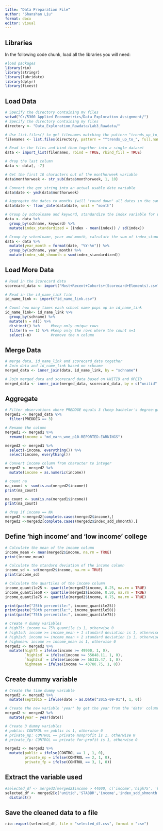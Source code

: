 ---
title: "Data Preparation File"
author: "Shanshan Liu"
format: docx
editor: visual
---

## Libraries

In the following code chunk, load all the libraries you will need:

```{r}
#load packages
library(rio)
library(stringr)
library(lubridate)
library(dplyr)
library(fixest)
```

## Load Data

```{r}
# Specify the directory containing my files
setwd("C:/5300 Applied Econometrics/Data Exploration Assignment/")
# Specify the directory containing my files
directory <- "Data_Exploration_Rawdata/Lab3_Rawdata/"

# Use list.files() to get filenames matching the pattern "trends_up_to_"
filenames <- list.files(directory, pattern = "^trends_up_to_", full.names = TRUE)

# Read in the files and bind them together into a single dataset
data <- import_list(filenames, rbind = TRUE, rbind_fill = TRUE)

# drop the last column
data <- data[, -7]

# Get the first 10 characters out of the monthorweek variable
data$monthorweek <- str_sub(data$monthorweek, 1, 10)

# Convert the get string into an actual usable date variable
data$date <- ymd(data$monthorweek)

# Aggregate the dates to months (will "round down" all dates in the same month to be the first of the month)
data$date <- floor_date(data$date, unit = "month")

# Group by schoolname and keyword, standardize the index variable for week (school-week level)
data <- data %>%
  group_by(schname, keyword) %>%
  mutate(index_standardized = (index - mean(index)) / sd(index))

# Group by schoolname, year and month, calculate the sum of index_standardized for month (school-month level)
data <- data %>%
  mutate(year_month = format(date, "%Y-%m")) %>% 
  group_by(schname, year_month) %>%
  mutate(index_sdd_shmonth = sum(index_standardized))

```

## Load More Data

```{r}
# Read in the Scorecard data
scorecard_data <- import("Most+Recent+Cohorts+(Scorecard+Elements).csv")

# Read in the id_name_link file
id_name_link <- import("id_name_link.csv")

# Count how many times each school name pops up in id_name_link
id_name_link<- id_name_link %>%
  group_by(schname) %>%
  mutate(n = n()) %>%
  distinct() %>%     #keep only unique rows
  filter(n == 1) %>% #keep only the rows where the count n=1
  select(-n)         #remove the n column
```

## Merge Data

```{r}
# merge data, id_name_link and scorecard_data together 
# Join data and id_name_link based on schname
merged_data <- inner_join(data, id_name_link, by = "schname")

# Join merged_data and scorecard_data based on UNITID and OPEID
merged_data <- inner_join(merged_data, scorecard_data, by = c("unitid" = "UNITID", "opeid" = "OPEID"))
```

## Aggregate

```{r}
# Filter observations where PREDDGE equals 3 (keep bachelor's degree-granting universities)
merged1 <- merged_data %>%
  filter(PREDDEG == 3)

# Rename the column
merged1 <- merged1 %>%
  rename(income = "md_earn_wne_p10-REPORTED-EARNINGS")

merged2 <- merged1 %>%
  select(-income, everything()) %>%
  select(income, everything())

# Convert income column from character to integer
merged2 <- merged2 %>%
  mutate(income = as.numeric(income))

# count na
na_count <- sum(is.na(merged2$income))
print(na_count)

na_count <- sum(is.na(merged1$income))
print(na_count)

# drop if income == NA
merged2 <-merged2[complete.cases(merged2$income),]
merged2 <-merged2[complete.cases(merged2$index_sdd_shmonth),]

```

## Define 'high income' and 'low income' college

```{r}
# Calculate the mean of the income column
income_mean <- mean(merged2$income, na.rm = TRUE)
print(income_mean)

# Calculate the standard deviation of the income column
income_sd <- sd(merged2$income, na.rm = TRUE)
print(income_sd)

# Calculate the quartiles of the income column
income_quantile25 <- quantile(merged2$income, 0.25, na.rm = TRUE)
income_quantile50 <- quantile(merged2$income, 0.50, na.rm = TRUE)
income_quantile75 <- quantile(merged2$income, 0.75, na.rm = TRUE)

print(paste("25th percentile:", income_quantile25))
print(paste("50th percentile:", income_quantile50))
print(paste("75th percentile:", income_quantile75))

# Create 4 dummy variables
# high75: income >= 75% quantile is 1, otherwise 0
# high1sd: income >= income_mean + 1 standard deviation is 1, otherwise 0
# high2sd: income >= income_mean + 2 standard deviation is 1, otherwise 0
# highmean: income >= income_mean is 1, otherwise 0
merged2 <- merged2 %>%
  mutate(high75 = ifelse(income >= 49900, 1, 0),
         `high1sd` = ifelse(income >= 55048.11, 1, 0),
         `high2sd` = ifelse(income >= 66315.47, 1, 0),
         highmean = ifelse(income >= 43780.75, 1, 0))


```

## Create dummy variable

```{r}
# Create the time dummy variable
merged2 <- merged2 %>%
  mutate(sept2015 = ifelse(date > as.Date("2015-09-01"), 1, 0))

# Create the new variable 'year' by get the year from the 'date' column
merged2 <- merged2 %>%
  mutate(year = year(date))

# Create 3 dummy variables
# public: CONTROL == public is 1, otherwise 0
# private_np: CONTROL == private nonprofit is 1, otherwise 0
# private_fp: CONTROL == private for-profit is 1, otherwise 0

merged2 <- merged2 %>%
  mutate(public = ifelse(CONTROL == 1 , 1, 0),
         private_np = ifelse(CONTROL == 2, 1, 0),
         private_fp = ifelse(CONTROL == 3, 1, 0))
```

## Extract the variable used

```{r}
#selected_df <- merged2[merged2$income > 44000, c('income','high75', 'high1sd', 'high2sd', 'highmean','public', 'private_np', 'private_fp')]
selected_df <- merged2[c('unitid','STABBR','income','index_sdd_shmonth','year_month','year','sept2015', 'high75', 'high1sd', 'high2sd', 'highmean', 'public', 'private_np', 'private_fp')] %>%
  distinct()
```

## Save the cleaned data to a file

```{r}
rio::export(selected_df, file = "selected_df.csv", format = "csv")

```
